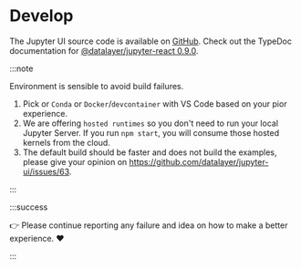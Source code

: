 
# Develop

The Jupyter UI source code is available on [GitHub](https://github.com/datalayer/jupyter-ui). Check out the TypeDoc documentation for [@datalayer/jupyter-react 0.9.0](https://typedoc.datalayer.tech/datalayer/jupyter-react/0.9.0).

:::note

Environment is sensible to avoid build failures.

1. Pick or `Conda` or `Docker`/`devcontainer` with VS Code based on your pior experience.
1. We are offering `hosted runtimes` so you don't need to run your local Jupyter Server. If you run `npm start`, you will consume those hosted kernels from the cloud.
1. The default build should be faster and does not build the examples, please give your opinion on https://github.com/datalayer/jupyter-ui/issues/63.

:::

:::success

👉 Please continue reporting any failure and idea on how to make a better experience. ❤️

:::

<DocCardList/>
